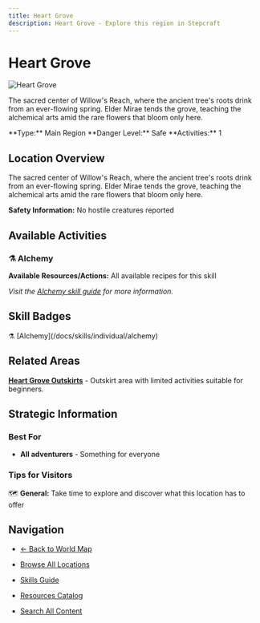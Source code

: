 ```yaml
---
title: Heart Grove
description: Heart Grove - Explore this region in Stepcraft
---
```


# Heart Grove

<div className="flex items-start gap-6 mb-8">
  <div className="flex-shrink-0">
    <img src="/assets/locations/heart_grove.png" alt="Heart Grove" className="w-32 h-32 border rounded-lg object-cover" />
  </div>
  <div className="flex-1">
    <div className="space-y-3">
      <p className="text-lg text-muted-foreground">The sacred center of Willow's Reach, where the ancient tree's roots drink from an ever-flowing spring. Elder Mirae tends the grove, teaching the alchemical arts amid the rare flowers that bloom only here.</p>
      <div className="flex flex-wrap gap-4 text-sm">
        <span className="px-3 py-1 bg-blue-100 dark:bg-blue-900 rounded-md">
          **Type:** Main Region
        </span>
        <span className="px-3 py-1 bg-green-100 dark:bg-green-900 rounded-md">
          **Danger Level:** Safe
        </span>
        <span className="px-3 py-1 bg-purple-100 dark:bg-purple-900 rounded-md">
          **Activities:** 1
        </span>
      </div>
    </div>
  </div>
</div>

## Location Overview

The sacred center of Willow's Reach, where the ancient tree's roots drink from an ever-flowing spring. Elder Mirae tends the grove, teaching the alchemical arts amid the rare flowers that bloom only here.

**Safety Information:** No hostile creatures reported



## Available Activities


### ⚗️ Alchemy

**Available Resources/Actions:** All available recipes for this skill

*Visit the [Alchemy skill guide](/docs/skills/individual/alchemy) for more information.*


## Skill Badges

<div className="flex flex-wrap gap-2 my-4">
  <span className="inline-flex items-center gap-1 px-3 py-1 bg-indigo-100 dark:bg-indigo-900 rounded-full text-sm">
    ⚗️ [Alchemy](/docs/skills/individual/alchemy)
  </span>
</div>


## Related Areas

**[Heart Grove Outskirts](/docs/map/individual/heart_grove_outskirts)** - Outskirt area with limited activities suitable for beginners.


## Strategic Information

### Best For
- **All adventurers** - Something for everyone

### Tips for Visitors
🗺️ **General:** Take time to explore and discover what this location has to offer

## Navigation

- [← Back to World Map](/docs/map)
- [Browse All Locations](/docs/map/individual)
- [Skills Guide](/docs/skills)
- [Resources Catalog](/docs/resources)

- [Search All Content](/search)

